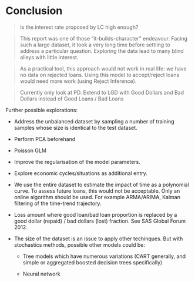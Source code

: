 # Conclusion

> Is the interest rate proposed by LC high enough?

> This report was one of those "it-builds-character" endeavour. Facing such a large dataset, it took a very long time before settling to address a particular question. Exploring the data lead to many blind alleys with little interest.

> As a practical tool, this approach would not work in real life: we have no data on rejected loans. Using this model to accept/reject loans would need more work (using Reject Inference).

> Currently only look at PD. Extend to LGD with Good Dollars and Bad Dollars instead of Good Loans / Bad Loans


Further possible explorations:

+ Address the unbalanced dataset by sampling a number of training samples whose size is identical to the test dataset.

+ Perform PCA beforehand

+ Poisson GLM

+ Improve the regularisation of the model parameters.

+ Explore economic cycles/situations as additional entry.

+ We use the entire dataset to estimate the impact of time  as a polynomial curve. To assess future loans, this would not be acceptable. Only an online algorithm should be used. For example ARMA/ARIMA, Kalman filtering of the time-trend trajectory. 

+ Loss amount where good loan/bad loan proportion is replaced by a good dollar (repaid) / bad dollars (lost) fraction. See SAS Global Forum 2012.

+ The size of the dataset is an issue to apply other techinques. But with stochastics methods, possible other models could be:
    
    - Tree models which have numerous variations (CART generally, and simple or aggregated boosted decision trees specifically)
    
    - Neural network 


